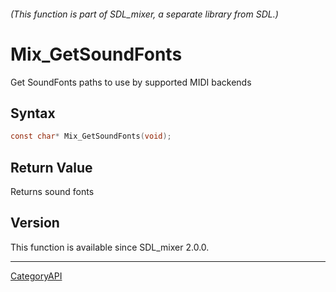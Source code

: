 ====== (This function is part of SDL_mixer, a separate library from SDL.) ======
= Mix_GetSoundFonts =

Get SoundFonts paths to use by supported MIDI backends 

== Syntax ==

<syntaxhighlight lang='c'>
const char* Mix_GetSoundFonts(void);
</syntaxhighlight>

== Return Value ==

Returns sound fonts

== Version ==

This function is available since SDL_mixer 2.0.0.

----
[[CategoryAPI]]


